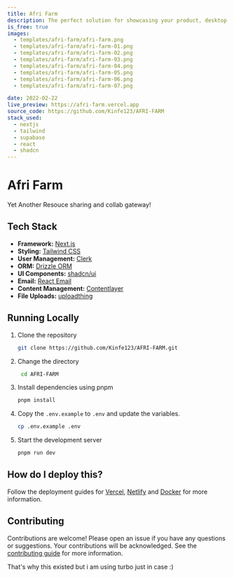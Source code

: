 ```yaml
---
title: Afri Farm
description: The perfect solution for showcasing your product, desktop app, or mobile app in a visually appealing and user-friendly way, to help you get more users to try your product .
is_free: true
images:
  - templates/afri-farm/afri-farm.png
  - templates/afri-farm/afri-farm-01.png
  - templates/afri-farm/afri-farm-02.png
  - templates/afri-farm/afri-farm-03.png
  - templates/afri-farm/afri-farm-04.png
  - templates/afri-farm/afri-farm-05.png
  - templates/afri-farm/afri-farm-06.png
  - templates/afri-farm/afri-farm-07.png

date: 2022-02-22
live_preview: https://afri-farm.vercel.app
source_code: https://github.com/Kinfe123/AFRI-FARM
stack_used:
  - nextjs
  - tailwind
  - supabase
  - react
  - shadcn
---
```


# Afri Farm

Yet Another Resouce sharing and collab gateway!

## Tech Stack

- **Framework:** [Next.js](https://nextjs.org)
- **Styling:** [Tailwind CSS](https://tailwindcss.com)
- **User Management:** [Clerk](https://clerk.com)
- **ORM:** [Drizzle ORM](https://orm.drizzle.team)
- **UI Components:** [shadcn/ui](https://ui.shadcn.com)
- **Email:** [React Email](https://react.email)
- **Content Management:** [Contentlayer](https://www.contentlayer.dev)
- **File Uploads:** [uploadthing](https://uploadthing.com)

## Running Locally

1. Clone the repository

   ````bash
   git clone https://github.com/Kinfe123/AFRI-FARM.git    
2. Change the directory

   ```bash
    cd AFRI-FARM
    ```
3. Install dependencies using pnpm

   ```bash
   pnpm install
   ```

4. Copy the `.env.example` to `.env` and update the variables.

   ```bash
   cp .env.example .env
   ```

5. Start the development server

   ```bash
   pnpm run dev
   ```

## How do I deploy this?

Follow the deployment guides for [Vercel](https://create.t3.gg/en/deployment/vercel), [Netlify](https://create.t3.gg/en/deployment/netlify) and [Docker](https://create.t3.gg/en/deployment/docker) for more information.

## Contributing

Contributions are welcome! Please open an issue if you have any questions or suggestions. Your contributions will be acknowledged. See the [contributing guide](./CONTRIBUTING.md) for more information.

That's why this existed but i am using turbo just in case :)
